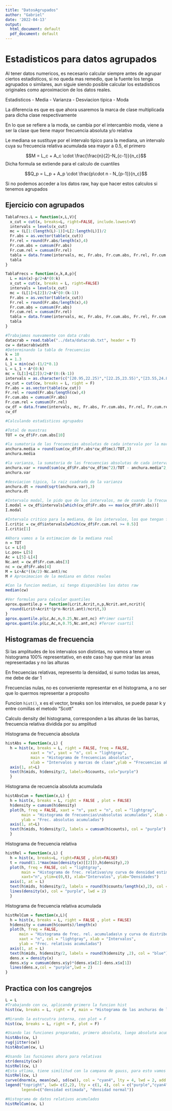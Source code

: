 ```yaml
---
title: "DatosAgrupados"
author: "Gabriel"
date: '2022-04-13'
output:
  html_document: default
  pdf_document: default
---
```


# Estadisticos para datos agrupados

Al tener datos numericos, es necesario calcular siempre antes de agrupar ciertos estadisticos, si no queda mas remedio, que la fuente los tenga agrupados o similares, aun siguie siendo posible calcular los estadisticos originales como aproximacion de los datos reales.

Estadisticos
- Media
- Varianza
- Desviacion tipica
- Moda

La diferencia es que es que ahora usaremos la marca de clase multiplicada para dicha clase respectivamente

En lo que se refiere a la moda, se cambia por el intercambio moda, viene a ser la clase que tiene mayor frecuencia absoluta y/o relativa

Le mediana se sustituye por el intervalo tipico para la mediana, un intervalo cuya su frecuencia relativa acumulada sea mayor a 0.5, el primero

$$M = L_c + A_c \cdot \frac{\frac{n}{2}-N_{c-1}}{n_c}$$
Dicha formula se extiende para el calculo de cuantiles

$$Q_p = L_p + A_p \cdot \frac{p\cdot n - N_{p-1}}{n_c}$$

Si no podemos acceder a los datos raw, hay que hacer estos calculos si tenemos agrupados

## Ejercicio con agrupados

```r
TablaFrecs.L = function(x,L,V){
  x_cut = cut(x, breaks=L, right=FALSE, include.lowest=V)
  intervals = levels(x_cut)
  mc = (L[1:(length(L)-1)]+L[2:length(L)])/2
  Fr.abs = as.vector(table(x_cut)) 
  Fr.rel = round(Fr.abs/length(x),4)
  Fr.cum.abs = cumsum(Fr.abs)
  Fr.cum.rel = cumsum(Fr.rel)
  tabla = data.frame(intervals, mc, Fr.abs, Fr.cum.abs, Fr.rel, Fr.cum.rel)
  tabla
}

TablaFrecs = function(x,k,A,p){ 
  L = min(x)-p/2+A*(0:k)
  x_cut = cut(x, breaks = L, right=FALSE)
  intervals = levels(x_cut)
  mc = (L[1]+L[2])/2+A*(0:(k-1))
  Fr.abs = as.vector(table(x_cut)) 
  Fr.rel = round(Fr.abs/length(x),4) 
  Fr.cum.abs = cumsum(Fr.abs) 
  Fr.cum.rel = cumsum(Fr.rel)
  tabla = data.frame(intervals, mc, Fr.abs, Fr.cum.abs, Fr.rel, Fr.cum.rel)
  tabla
}
```


```r
#Trabajamos nuevamente con data crabs
datacrab = read.table("../data/datacrab.txt", header = T)
cw = datacrab$width
#Determinando la tabla de frecuencias
k = 10
A = 1.3
L_1 = min(cw)-(1/2*0.1)
L = L_1 + A*(0:k)
mc = (L[1]+L[2])/2+A*(0:(k-1))
intervals = as.character(c("[20.95,22.25)","[22.25,23.55)","[23.55,24.85)","[24.85,26.15)","[26.15,27.45)","[27.45,28.75)","[28.75,30.05)","[30.05,31.35)","[31.35,32.65)","[32.65,33.95)"))
cw_cut = cut(cw, breaks = L, right = F)
Fr.abs = as.vector(table(cw_cut)) 
Fr.rel = round(Fr.abs/length(cw),4) 
Fr.cum.abs = cumsum(Fr.abs) 
Fr.cum.rel = cumsum(Fr.rel)
cw_df = data.frame(intervals, mc, Fr.abs, Fr.cum.abs, Fr.rel, Fr.cum.rel)
cw_df

#Calculando estadisticos agrupados

#Total de muestras
TOT = cw_df$Fr.cum.abs[10]

#la sumatoria de las frecuencias absolutas de cada intervalo por la marca de clase de cada uno dividido el total de muestras
anchura.media = round(sum(cw_df$Fr.abs*cw_df$mc)/TOT,3)
anchura.media

#la varianza, la sumatoria de las frecuencias absolutas de cada intervalo, por la marca de clase al cuadrado dividido tot menos la media al cuadrado
anchura.var = round(sum(cw_df$Fr.abs*cw_df$mc^2)/TOT - anchura.media^2, 3)
anchura.var

#desviacion tipica, la raiz cuadrada de la varianza
anchura.dt = round(sqrt(anchura.var),3)
anchura.dt

#Intervalo modal, le pido que de los intervalos, me de cuando la frecuencia absoluta sea igual al maximo de la frecuencia absoluta
I.modal = cw_df$intervals[which(cw_df$Fr.abs == max(cw_df$Fr.abs))]
I.modal

#Intervalo critico para la mediana, de los intervalos, los que tengan frecuencia relativa acumulada mayor a 0.5, de esos, el primero
I.critic = cw_df$intervals[which(cw_df$Fr.cum.rel >= 0.5)]
I.critic[1]

#Ahora vamos a la estimacion de la mediana real
n = TOT
Lc = L[4]
Lc.pos= L[5]
Ac = L[5]-L[4]
Nc.ant = cw_df$Fr.cum.abs[3]
nc = cw_df$Fr.abs[4]
M = Lc+Ac*((n/2)-Nc.ant)/nc
M # Aproximacion de la mediana en datos reales

#Con la funcion median, si tengo disponibles los datos raw
median(cw)

#Ver formulas para calcular quantiles
aprox.quantile.p = function(Lcrit,Acrit,n,p,Ncrit.ant,ncrit){
  round(Lcrit+Acrit*(p*n-Ncrit.ant)/ncrit,3)
}
aprox.quantile.p(Lc,Ac,n,0.25,Nc.ant,nc) #Primer cuartil
aprox.quantile.p(Lc,Ac,n,0.75,Nc.ant,nc) #Tercer cuartil
```

## Histogramas de frecuencia

Si las amplitudes de los intervalos son distintas, no vamos a tener un histograma 100% representativo, en este caso hay que mirar las areas representadas y no las alturas

En frecuencias relativas, represento la densidad, si sumo todas las areas, me debe de dar 1

Frecuencias nulas, no es conveniente representar en el histograma, a no ser que lo quermos representar a proposito

Funcion `hist()`, x es el vector, breaks son los intervalos, se puede pasar k y entre comillas el metodo "Scott"

Calculo density del histograma, corresponden a las alturas de las barras, frecuencia relativa dividida por su amplitud

Histograma de frecuencia absoluta
```r
histAbs = function(x,L) {
  h = hist(x, breaks = L, right = FALSE, freq = FALSE,
           xaxt = "n", yaxt = "n", col = "lightgray", 
           main = "Histograma de frecuencias absolutas", 
           xlab = "Intervalos y marcas de clase",ylab = "Frecuencias absolutas")
  axis(1, at=L)
  text(h$mids, h$density/2, labels=h$counts, col="purple") 
  }
```

Histograma de recuencia absoluta acumulada
```r
histAbsCum = function(x,L) {
  h = hist(x, breaks = L, right = FALSE , plot = FALSE) 
  h$density = cumsum(h$density)
  plot(h, freq = FALSE, xaxt = "n", yaxt = "n", col = "lightgray", 
       main = "Histograma de frecuencias\nabsolutas acumuladas", xlab = "Intervalos", 
       ylab = "Frec. absolutas acumuladas")
  axis(1, at=L)
  text(h$mids, h$density/2, labels = cumsum(h$counts), col = "purple") 
  }
```

Histograma de frecuencia relativa
```r
histRel = function(x,L) {
  h = hist(x, breaks=L, right=FALSE , plot=FALSE)
  t = round(1.1*max(max(density(x)[[2]]),h$density),2) 
  plot(h, freq = FALSE, col = "lightgray", 
       main = "Histograma de frec. relativas\ny curva de densidad estimada", 
       xaxt="n", ylim=c(0,t), xlab="Intervalos", ylab="Densidades")
  axis(1, at = L) 
  text(h$mids, h$density/2, labels = round(h$counts/length(x),2), col = "blue")
  lines(density(x), col = "purple", lwd = 2) 
  }
```

Histograma de frecuencia relativa acumulada
```r
histRelCum = function(x,L){
  h = hist(x, breaks = L, right = FALSE , plot = FALSE)
  h$density = cumsum(h$counts)/length(x)
  plot(h, freq = FALSE, 
      main = "Histograma de frec. rel. acumuladas\n y curva de distribución estimada", 
      xaxt = "n", col = "lightgray", xlab = "Intervalos", 
      ylab = "Frec. relativas acumuladas") 
  axis(1, at = L)
  text(h$mids, h$density/2, labels = round(h$density ,2), col = "blue")
  dens.x = density(x)
  dens.x$y = cumsum(dens.x$y)*(dens.x$x[2]-dens.x$x[1]) 
  lines(dens.x,col = "purple",lwd = 2)
}
```

## Practica con los cangrejos
```r
L = L
#Trabajando con cw, aplicando primero la funcion hist
hist(cw, breaks = L, right = F, main = "Histograma de las anchuras de los cangrejos")

#Mirando la estrucutra interna, con plot = F
hist(cw, breaks = L, right = F, plot = F)

#Usando las funciones preparadas, primero absoluta, luego absoluta acumulada
histAbs(cw, L)
rug(jitter(cw))
histAbsCum(cw, L)

#Usando las fucniones ahora para relativas
str(density(cw))
histRel(cw, L)
#Esta utlima, tiene similitud con la campana de gauss, para esto vamos a aniadirla al grafico
histRel(cw, L)
curve(dnorm(x, mean(cw), sd(cw)), col = "cyan4", lty = 4, lwd = 2, add = TRUE)
legend("topright", lwd= c(2,2), lty = c(1, 4), col = c("purple","cyan4"),
       legend=c("densidad estimada", "densidad normal"))

#Histograma de datos relativos acumulados
histRelCum(cw, L)
```

